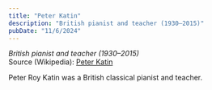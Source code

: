 ```yaml
---
title: "Peter Katin"
description: "British pianist and teacher (1930–2015)"
pubDate: "11/6/2024"
---
```


*British pianist and teacher (1930–2015)*  
Source (Wikipedia): [Peter Katin][1]

Peter Roy Katin was a British classical pianist and teacher.

[1]: https://en.wikipedia.org/wiki/Peter_Katin
